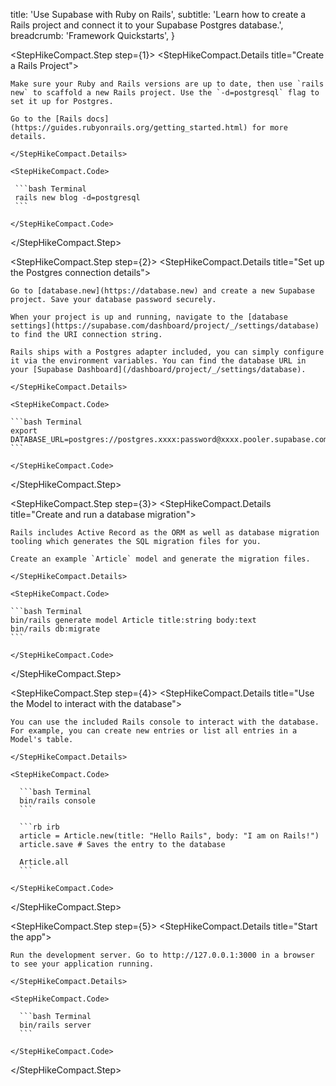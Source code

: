 
  title: 'Use Supabase with Ruby on Rails',
  subtitle:
    'Learn how to create a Rails project and connect it to your Supabase Postgres database.',
  breadcrumb: 'Framework Quickstarts',
}

<StepHikeCompact>

  <StepHikeCompact.Step step={1}>
    <StepHikeCompact.Details title="Create a Rails Project">

    Make sure your Ruby and Rails versions are up to date, then use `rails new` to scaffold a new Rails project. Use the `-d=postgresql` flag to set it up for Postgres.

    Go to the [Rails docs](https://guides.rubyonrails.org/getting_started.html) for more details.

    </StepHikeCompact.Details>

    <StepHikeCompact.Code>

     ```bash Terminal
     rails new blog -d=postgresql
     ```

    </StepHikeCompact.Code>

  </StepHikeCompact.Step>

  <StepHikeCompact.Step step={2}>
    <StepHikeCompact.Details title="Set up the Postgres connection details">

    Go to [database.new](https://database.new) and create a new Supabase project. Save your database password securely.

    When your project is up and running, navigate to the [database settings](https://supabase.com/dashboard/project/_/settings/database) to find the URI connection string.

    Rails ships with a Postgres adapter included, you can simply configure it via the environment variables. You can find the database URL in your [Supabase Dashboard](/dashboard/project/_/settings/database).

    </StepHikeCompact.Details>

    <StepHikeCompact.Code>

    ```bash Terminal
    export DATABASE_URL=postgres://postgres.xxxx:password@xxxx.pooler.supabase.com:6543/postgres
    ```

    </StepHikeCompact.Code>

  </StepHikeCompact.Step>

  <StepHikeCompact.Step step={3}>
    <StepHikeCompact.Details title="Create and run a database migration">

    Rails includes Active Record as the ORM as well as database migration tooling which generates the SQL migration files for you.

    Create an example `Article` model and generate the migration files.

    </StepHikeCompact.Details>

    <StepHikeCompact.Code>

    ```bash Terminal
    bin/rails generate model Article title:string body:text
    bin/rails db:migrate
    ```

    </StepHikeCompact.Code>

  </StepHikeCompact.Step>

  <StepHikeCompact.Step step={4}>
    <StepHikeCompact.Details title="Use the Model to interact with the database">

    You can use the included Rails console to interact with the database. For example, you can create new entries or list all entries in a Model's table.

    </StepHikeCompact.Details>

    <StepHikeCompact.Code>

      ```bash Terminal
      bin/rails console
      ```

      ```rb irb
      article = Article.new(title: "Hello Rails", body: "I am on Rails!")
      article.save # Saves the entry to the database

      Article.all
      ```

    </StepHikeCompact.Code>

  </StepHikeCompact.Step>

  <StepHikeCompact.Step step={5}>
    <StepHikeCompact.Details title="Start the app">

    Run the development server. Go to http://127.0.0.1:3000 in a browser to see your application running.

    </StepHikeCompact.Details>

    <StepHikeCompact.Code>

      ```bash Terminal
      bin/rails server
      ```

    </StepHikeCompact.Code>

  </StepHikeCompact.Step>

</StepHikeCompact>

